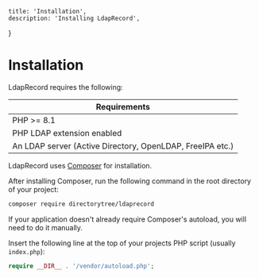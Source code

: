     title: 'Installation',
    description: 'Installing LdapRecord',
}


# Installation

LdapRecord requires the following:

| Requirements                                              |
|-----------------------------------------------------------|
| PHP >= 8.1                                                |
| PHP LDAP extension enabled                                |
| An LDAP server (Active Directory, OpenLDAP, FreeIPA etc.) |

LdapRecord uses [Composer](https://getcomposer.org) for installation.

After installing Composer, run the following command in the root directory of your project:

```bash
composer require directorytree/ldaprecord
```

If your application doesn't already require Composer's autoload, you will need to do it manually.

Insert the following line at the top of your projects PHP script (usually `index.php`):

```php
require __DIR__ . '/vendor/autoload.php';
```
